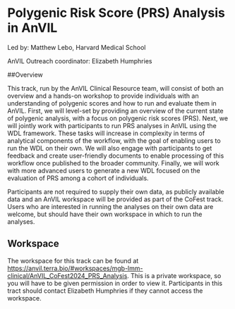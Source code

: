 # Polygenic Risk Score (PRS) Analysis in AnVIL

Led by: Matthew Lebo, Harvard Medical School

AnVIL Outreach coordinator: Elizabeth Humphries

##Overview

This track, run by the AnVIL Clinical Resource team, will consist of both an overview and a hands-on workshop to provide individuals with an understanding of polygenic scores and how to run and evaluate them in AnVIL. First, we will level-set by providing an overview of the current state of polygenic analysis, with a focus on polygenic risk scores (PRS). Next, we will jointly work with participants to run PRS analyses in AnVIL using the WDL framework. These tasks will increase in complexity in terms of analytical components of the workflow, with the goal of enabling users to run the WDL on their own. We will also engage with participants to get feedback and create user-friendly documents to enable processing of this workflow once published to the broader community. Finally, we will work with more advanced users to generate a new WDL focused on the evaluation of PRS among a cohort of individuals.

Participants are not required to supply their own data, as publicly available data and an AnVIL workspace will be provided as part of the CoFest track. Users who are interested in running the analyses on their own data are welcome, but should have their own workspace in which to run the analyses.

## Workspace

The workspace for this track can be found at [https://anvil.terra.bio/#workspaces/mgb-lmm-clinical/AnVIL_CoFest2024_PRS_Analysis](https://anvil.terra.bio/#workspaces/mgb-lmm-clinical/AnVIL_CoFest2024_PRS_Analysis). This is a private workspace, so you will have to be given permission in order to view it. Participants in this tract should contact Elizabeth Humphries if they cannot access the workspace.